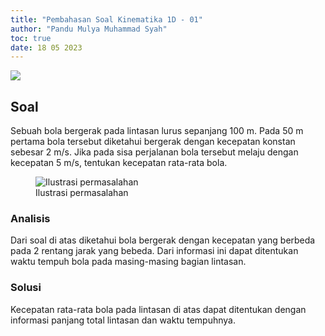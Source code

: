 ```yaml
---
title: "Pembahasan Soal Kinematika 1D - 01"
author: "Pandu Mulya Muhammad Syah"
toc: true
date: 18 05 2023
---
```


![](img/tb-kinematik-1d-01.png)

## Soal

Sebuah bola bergerak pada lintasan lurus sepanjang 100 m. Pada 50 m pertama bola tersebut diketahui bergerak dengan kecepatan konstan sebesar 2 m/s. Jika pada sisa perjalanan bola tersebut melaju dengan kecepatan 5 m/s, tentukan kecepatan rata-rata bola.

![Ilustrasi permasalahan](img/soal-01-01.png)

### Analisis

Dari soal di atas diketahui bola bergerak dengan kecepatan yang berbeda pada 2 rentang jarak yang bebeda. Dari informasi ini dapat ditentukan waktu tempuh bola pada masing-masing bagian lintasan.

```{=tex}
\begin{align*}
t_{AB} &= \frac{\Delta x_{AB}}{v_{AB}}\\
t_{AB} &= \frac{50}{2}\\
t_{AB} &= 25 \text{ s}\\
t_{BC} &= \frac{\Delta x_{BC}}{v_{BC}}\\
t_{BC} &= \frac{50}{5}\\
t_{BC} &= 10 \text{ s}\\
t_{AC} &= t_{AB} + t_{BC}\\
t_{AC} &= 35 \text{ s}
\end{align*}
```

### Solusi

Kecepatan rata-rata bola pada lintasan di atas dapat ditentukan dengan informasi panjang total lintasan dan waktu tempuhnya.

```{=tex}
\begin{align*}
v_{AC} &= \frac{\Delta x_{AC}}{t_{AC}}\\
v_{AC} &= \frac{100}{35}\\
v_{AC} &= 2.86 \text{ m/s}
\end{align*}
```
